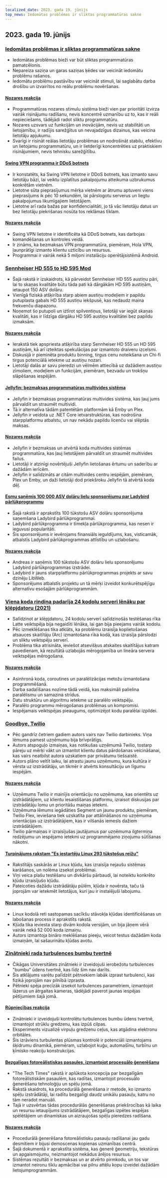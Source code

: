 ```yaml
---
localized_date: 2023. gada 19. jūnijs
top_news: Iedomātas problēmas ir sliktas programmatūras sakne
---
```




## 2023. gada 19. jūnijs

### [Iedomātas problēmas ir sliktas programmatūras sakne](https://cerebralab.com/Imaginary_Problems_Are_the_Root_of_Bad_Software)

- Iedomātas problēmas bieži var būt sliktas programmatūras pamatcēlonis.
- Nepareiza saziņa un garas saziņas ķēdes var veicināt iedomātu problēmu rašanos.
- Iedomātu problēmu pastāvību var veicināt stimuli, lai saglabātu darba drošību un izvairītos no reālu problēmu novēršanas.

#### [Nozares reakcija](http://news.ycombinator.com/item?id=36380711)

- Programmatūras nozares stimulu sistēma bieži vien par prioritāti izvirza vairāk risinājumu radīšanu, nevis koncentrē uzmanību uz to, kas ir reāli nepieciešams, tādējādi radot sliktu programmatūru.
- Nozares uzsvars uz funkcijām un inovācijām, nevis uz stabilitāti un lietojamību, ir radījis sarežģītus un nevajadzīgus dizainus, kas veicina lietotāju apjukumu.
- Svarīgi ir risināt reālas lietotāju problēmas un nodrošināt stabilu, efektīvu un lietojamu programmatūru, un ir lietderīgi koncentrēties uz praktiskiem risinājumiem, nevis tehnisku sarežģītību.

#### [Swing VPN programma ir DDoS botnets](https://lecromee.github.io/posts/swing_vpn_ddosing_sites/)

- Ir konstatēts, ka Swing VPN lietotne ir DDoS botnets, kas izmanto savu lietotāju bāzi, lai veiktu izplatītus pakalpojumu atteikuma uzbrukumus konkrētām vietnēm.
- Lietotne sūta pieprasījumus mērķa vietnēm ar ātrumu aptuveni viens pieprasījums ik pēc 10 sekundēm, lai pārslogotu serverus un liegtu pakalpojumus likumīgajiem lietotājiem.
- Lietotne arī rada bažas par konfidencialitāti, jo tā vāc lietotāju datus un bez lietotāju piekrišanas nosūta tos reklāmas tīklam.

#### [Nozares reakcija](http://news.ycombinator.com/item?id=36382700)

- Swing VPN lietotne ir identificēta kā DDoS botnets, kas darbojas komandēšanas un kontroles veidā.
- Ir zināms, ka bezmaksas VPN programmatūra, piemēram, Hola VPN, ļaunprātīgi izmanto klientu uzticību un resursus.
- Programmai ir vairāk nekā 5 miljoni instalāciju operētājsistēmā Android.

### [Sennheiser HD 555 to HD 595 Mod](http://mikebeauchamp.com/misc/sennheiser-hd-555-to-hd-595-mod/)

- Šajā rakstā ir izskaidrots, kā pārveidot Sennheiser HD 555 austiņu pāri, lai to skaņas kvalitāte būtu tāda pati kā dārgākām HD 595 austiņām, ietaupot 150 ASV dolāru.
- Vienīgā fiziskā atšķirība starp abiem austiņu modeļiem ir papildu putuplasta gabals HD 555 austiņu iekšpusē, kas nedaudz maina frekvenču diapazonu.
- Noņemot šo putupoli un iztīrot spilventiņus, lietotāji var iegūt skaņas kvalitāti, kas ir līdzīga dārgāku HD 595 austiņu kvalitātei bez papildu izmaksām.

#### [Nozares reakcija](http://news.ycombinator.com/item?id=36377875)

- Ierakstā tiek apspriesta atšķirība starp Sennheiser HD 555 un HD 595 austiņām, kā arī izteiktas spekulācijas par izmantoto draiveru izcelsmi.
- Diskusijā ir pieminēta produktu binning, tirgus cenu noteikšana un Chi-fi tirgus potenciālā ietekme uz austiņu nozari.
- Lietotāji dalās ar savu pieredzi un vēlmēm attiecībā uz dažādiem austiņu zīmoliem, modeļiem un funkcijām, piemēram, bezvadu un trokšņu slāpēšanas iespējām.

#### [Jellyfin: bezmaksas programmatūras multivides sistēma](https://github.com/jellyfin/jellyfin)

- Jellyfin ir bezmaksas programmatūras multivides sistēma, kas ļauj jums pārvaldīt un straumēt multividi.
- Tā ir alternatīva tādām patentētām platformām kā Emby un Plex.
- Jellyfin ir veidota uz .NET Core ietvarstruktūras, kas nodrošina starpplatformu atbalstu, un nav nekādu papildu licenču vai slēptās maksas.

#### [Nozares reakcija](http://news.ycombinator.com/item?id=36378689)

- Jellyfin ir bezmaksas un atvērtā koda multivides sistēmas programmatūra, kas ļauj lietotājiem pārvaldīt un straumēt multivides failus.
- Lietotāji ir atzinīgi novērtējuši Jellyfin lietošanas ērtumu un saderību ar dažādām ierīcēm.
- Jellyfin ir salīdzināts ar citām multivides centru iespējām, piemēram, Plex un Emby, un daži lietotāji dod priekšroku Jellyfin tā atvērtā koda dēļ.

#### [Esmu saņēmis 100 000 ASV dolāru lielu sponsorējumu par Ladybird pārlūkprogrammu](https://twitter.com/awesomekling/status/1670298370550779905)

- Šajā rakstā ir aprakstīts 100 tūkstošu ASV dolāru sponsorējuma saņemšana Ladybird pārlūkprogrammai.
- Ladybird pārlūkprogramma ir tīmekļa pārlūkprogramma, kas nesen ir ieguvusi popularitāti.
- Šis sponsorējums ir ievērojams finansiāls ieguldījums, kas, visticamāk, atbalstīs Ladybird pārlūkprogrammas attīstību un uzlabošanu.

#### [Nozares reakcija](http://news.ycombinator.com/item?id=36377805)

- Andreas ir saņēmis 100 tūkstošu ASV dolāru lielu sponsorējumu Ladybird pārlūkprogrammas izstrādei.
- Ladybird ir jauns starpplatformu pārlūkprogrammas projekts ar savu dzinēju LibWeb.
- Sponsorējums atbalstīs projektu un tā mērķi izveidot konkurētspējīgu alternatīvu esošajām pārlūkprogrammām.

### [Viena koda rindiņa padarīja 24 kodolu serveri lēnāku par klēpjdatoru (2021)](https://pkolaczk.github.io/server-slower-than-a-laptop/)

- Salīdzinot ar klēpjdatoru, 24 kodolu serverī salīdzinošās testēšanas rīka Latte veiktspēja bija negaidīti lēnāka, lai gan bija pieejams vairāk kodolu.
- Pēc izmeklēšanas tika atklāts, ka problēmu izraisīja koplietošanas atsauces skaitītāju (Arc) izmantošana rīka kodā, kas izraisīja pārslodzi un sliktu veiktspēju serverī.
- Problēma tika atrisināta, ieviešot atsevišķus atskaites skaitītājus katram pavedienam, kā rezultātā uzlabojās mērogojamība un lineāra servera veiktspējas mērogošana.

#### [Nozares reakcija](http://news.ycombinator.com/item?id=36376669)

- Asinhronā koda, coroutines un paralēlizācijas metožu izmantošana programmēšanā.
- Darba sadalīšanas nozīme tādā veidā, kas maksimāli palielina paralēlismu un samazina strīdus.
- Datu struktūru un algoritmu ietekme uz paralēlo veiktspēju.
- Paralēlo programmu mērogošanas problēmas un kompromisi.
- Iespējamais veiktspējas pieaugums, optimizējot kodu paralēlai izpildei.

### [Goodbye, Twilio](https://blog.miguelgrinberg.com/post/goodbye-twilio)

- Pēc gandrīz četriem gadiem autors vairs nav Twilio darbinieks. Viņa lēmums pamest uzņēmumu bija brīvprātīgs.
- Autors atspoguļo izmaiņas, kas notikušas uzņēmumā Twilio, tostarp pāreju uz mērķi vākt un izmantot klientu datus pārdošanas veicināšanai, kas vairs neatbilst autora uzskatiem par privātumu tiešsaistē.
- Autors plāno veltīt laiku, lai atrastu jaunu uzņēmumu, kura kultūra ir vērsta uz izstrādātāju, un tikmēr ir atvērts konsultāciju un līgumu iespējām.

#### [Nozares reakcija](http://news.ycombinator.com/item?id=36382361)

- Uzņēmums Twilio ir mainījis orientāciju no uzņēmuma, kas orientēts uz izstrādātājiem, uz klientu iesaistīšanas platformu, izraisot diskusijas par izstrādātāju lomu un prioritāšu maiņas ietekmi.
- Uzņēmuma lēmums iegādāties Segment un jaunu produktu, piemēram, Twilio Flex, ieviešana tiek uzskatīta par attālināšanos no uzņēmuma orientācijas uz izstrādātājiem, kas ir vilšanās iemesls dažiem izstrādātājiem.
- Twilio pārmaiņas ir izraisījušas jautājumus par uzņēmuma ilgtermiņa redzējumu un iespējamo ietekmi uz programmējamo ziņojumu sūtīšanas nākotni.

#### [Turpinājums rakstam "Es iestartēju Linux 293 tūkstošus reižu"](https://rwmj.wordpress.com/2023/06/18/follow-up-to-i-booted-linux-292612-times/)

- Rakstītājs saskārās ar Linux kļūdu, kas izraisīja nejaušu sistēmas karāšanos, un nolēma izsekot problēmai.
- Viņi veica plašu testēšanu un divkāršu pārbaudi, lai noteiktu konkrēto kļūdu izraisījušo kļūdu.
- Pateicoties dažādu izstrādātāju pūlēm, kļūda ir novērsta, taču tā joprojām var ietekmēt lietotājus, kuri jau ir instalējuši labojumu.

#### [Nozares reakcija](http://news.ycombinator.com/item?id=36379615)

- Linux kodolā reti sastopamas sacīkšu stāvokļa kļūdas identificēšanas un labošanas process ir aprakstīts rakstā.
- Kļūda tika ieviesta starp divām kodola versijām, un bija jāņem vērā vairāk nekā 52 000 koda izmaiņu.
- Autors izmantoja bināro meklēšanas pieeju, veicot testus dažādām koda izmaiņām, lai sašaurinātu kļūdas avotu.

### [Zinātnieki rada turbulences bumbu tvertnē](https://news.uchicago.edu/story/tempest-teacup-uchicago-physicists-make-breakthrough-creating-turbulence)

- Čikāgas Universitātes zinātnieki ir izveidojuši ierobežotu turbulences "bumbu" ūdens tvertnē, kas līdz šim nav darīts.
- Šis atklājums varētu palīdzēt pētniekiem labāk izprast turbulenci, kas fizikā joprojām nav pilnībā izprasta.
- Pētnieki spēja precīzāk izsekot turbulences parametriem, izmantojot lāzerus un ātrgaitas kameras, tādējādi paverot jaunas iespējas pētījumiem šajā jomā.

#### [Rūpniecības reakcija](http://news.ycombinator.com/item?id=36376875)

- Zinātnieki ir izveidojuši kontrolētu turbulences bumbu ūdens tvertnē, izmantojot strūklu gredzenu, kas izpūš cilpas.
- Eksperiments vizualizē virpuļu gredzenu ceļus, kas atgādina elektronu orbitāles.
- Šis izrāviens turbulentas plūsmas kontrolē ir potenciāli izmantojams šķidrumu dinamikā, piemēram, uzlabojot kuģu, automašīnu, turbīnu un ķīmisko reakciju konstrukcijas.

#### [Bezgalīgas fotoreālistiskas pasaules, izmantojot procesuālo ģenerēšanu](https://arxiv.org/abs/2306.09310)

- "The Tech Times" rakstā ir aplūkota koncepcija par bezgalīgām fotoreālistiskām pasaulēm, kas radītas, izmantojot procesuālo ģenerēšanu tehnoloģiju un spēļu jomā.
- Rakstā skaidrots, ka procedurālā ģenerēšana ir metode, ko izmanto spēļu izstrādātāji, lai radītu bezgalīgi daudz unikālu pasauļu, katru no tām neradot manuāli.
- Tajā ir uzsvērtas tādas procedurālās ģenerēšanas priekšrocības kā laika un resursu ietaupījums izstrādātājiem, bezgalīgas izpētes iespējas spēlētājiem un dinamiskas un aizraujošas spēļu pieredzes radīšana.

#### [Nozares reakcija](http://news.ycombinator.com/item?id=36376071)

- Procedurālā ģenerēšana fotoreālistisku pasauļu radīšanai jau gadu desmitiem ir bijusi demoscenas kopienas uzmanības centrā.
- Šajā dokumentā ir aprakstīta sistēma, kas ģenerē ģeometriju, tekstūras un apgaismojumu, neizmantojot nekādus ārējos resursus.
- Sistēmas rezultāti ir bezmaksas un ar atvērto pirmkodu, un tos var izmantot neironu tīklu apmācībai vai pilnu attēlu kopu izveidei dažādām lietojumprogrammām.

</Steps>
